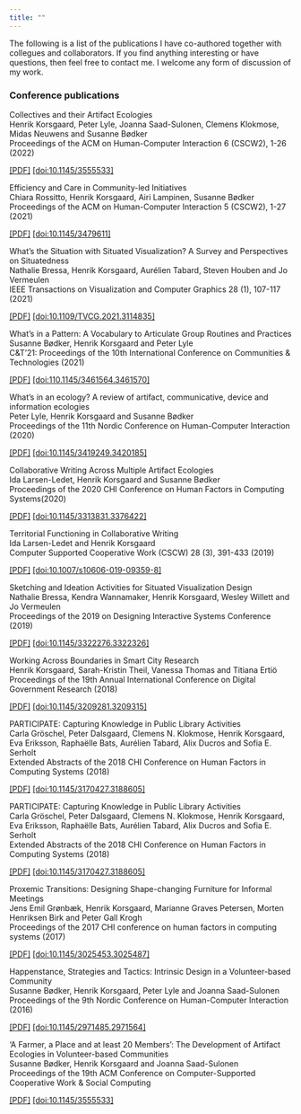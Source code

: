 ```yaml
---
title: ""
---
```


The following is a list of the publications I have co-authored together with collegues and collaborators. If you find anything interesting or have questions, then feel free to contact me. I welcome any form of discussion of my work.

### Conference publications
<div class="pub">
<i class="bi bi-trophy"></i><div class="pub-title">Collectives and their Artifact Ecologies</div>
<author>Henrik Korsgaard, Peter Lyle, Joanna Saad-Sulonen, Clemens Klokmose, Midas Neuwens and Susanne Bødker</author>
<div class="published-at">Proceedings of the ACM on Human-Computer Interaction 6 (CSCW2), 1-26 (2022)</div>
<a href="/pdfs/collective-artifact-ecologies.pdf" target="new">[PDF]</a> 
<a href="https://dl.acm.org/doi/abs/10.1145/3555533" target="new">[doi:10.1145/3555533]</a>
</div>

<div class="pub">
<div class="pub-title">Efficiency and Care in Community-led Initiatives</div> 
<author>Chiara Rossitto, Henrik Korsgaard, Airi Lampinen, Susanne Bødker</author>
<div class="published-at">Proceedings of the ACM on Human-Computer Interaction 5 (CSCW2), 1-27 (2021)</div>
<a href="/pdfs/efficiency-care-community.pdf" target="new">[PDF]</a> 
<a href="https://dl.acm.org/doi/abs/10.1145/3479611" target="new">[doi:10.1145/3479611]</a>
</div>

<div class="pub">
<div class="pub-title">What's the Situation with Situated Visualization? A Survey and Perspectives on Situatedness</div> 
<author>Nathalie Bressa, Henrik Korsgaard, Aurélien Tabard, Steven Houben and Jo Vermeulen</author>
<div class="published-at">IEEE Transactions on Visualization and Computer Graphics 28 (1), 107-117 (2021)</div>
<a href="https://hal.archives-ouvertes.fr/hal-03319648/file/BressaKorsgaardTabardHoubenVermeulen_situatedvis-vis2021.pdf" target="new">[PDF]</a> 
<a href="https://ieeexplore.ieee.org/abstract/document/9552238" target="new">[doi:10.1109/TVCG.2021.3114835]</a>
</div>

<div class="pub">
<div class="pub-title">What’s in a Pattern: A Vocabulary to Articulate Group Routines and Practices</div> 
<author>Susanne Bødker, Henrik Korsgaard and Peter Lyle</author>
<div class="published-at">C&T'21: Proceedings of the 10th International Conference on Communities & Technologies (2021)</div>
<a href="/pdfs/what-is-in-a-pattern.pdf" target="new">[PDF]</a> 
<a href="https://dl.acm.org/doi/abs/10.1145/3461564.3461570" target="new">[doi:110.1145/3461564.3461570]</a>
</div>

<div class="pub">
<div class="pub-title">What’s in an ecology? A review of artifact, communicative, device and information ecologies</div> 
<author>Peter Lyle, Henrik Korsgaard and Susanne Bødker</author>
<div class="published-at">Proceedings of the 11th Nordic Conference on Human-Computer Interaction (2020)</div>
<a href="/pdfs/artifact-ecology-survey.pdf" target="new">[PDF]</a> 
<a href="https://dl.acm.org/doi/abs/10.1145/3419249.3420185" target="new">[doi:10.1145/3419249.3420185]</a>
</div>

<div class="pub">
<div class="pub-title">Collaborative Writing Across Multiple Artifact Ecologies</div> 
<author>Ida Larsen-Ledet, Henrik Korsgaard and Susanne Bødker</author>
<div class="published-at">Proceedings of the 2020 CHI Conference on Human Factors in Computing Systems(2020)</div>
<a href="/pdfs/collaborative-writing-artifact-ecologies.pdf" target="new">[PDF]</a> 
<a href="https://dl.acm.org/doi/abs/10.1145/3313831.3376422" target="new">[doi:10.1145/3313831.3376422]</a>
</div>

<div class="pub">
<div class="pub-title">Territorial Functioning in Collaborative Writing</div> 
<author>Ida Larsen-Ledet and Henrik Korsgaard</author>
<div class="published-at">Computer Supported Cooperative Work (CSCW) 28 (3), 391-433 (2019)</div>
<a href="/pdfs/territorial-functioning-in-collaborative-writing.pdf" target="new">[PDF]</a> 
<a href="https://link.springer.com/article/10.1007/s10606-019-09359-8" target="new">[doi:10.1007/s10606-019-09359-8]</a>
</div>

<div class="pub">
<div class="pub-title">Sketching and Ideation Activities for Situated Visualization Design</div> 
<author>Nathalie Bressa, Kendra Wannamaker, Henrik Korsgaard, Wesley Willett and Jo Vermeulen</author>
<div class="published-at">Proceedings of the 2019 on Designing Interactive Systems Conference (2019)</div>
<a href="/pdfs/sketching-ideation-situated-visualisation.pdf" target="new">[PDF]</a> 
<a href="https://dl.acm.org/doi/abs/10.1145/3322276.3322326" target="new">[doi:10.1145/3322276.3322326]</a>
</div>

<div class="pub">
<div class="pub-title">Working Across Boundaries in Smart City Research</div> 
<author>Henrik Korsgaard, Sarah-Kristin Theil, Vanessa Thomas and Titiana Ertiö</author>
<div class="published-at">Proceedings of the 19th Annual International Conference on Digital Government Research (2018)</div>
<a href="/pdfs/working-across-boundaries-smart-city.pdf" target="new">[PDF]</a> 
<a href="https://dl.acm.org/doi/abs/10.1145/3209281.3209315" target="new">[doi:10.1145/3209281.3209315]</a>
</div>

<div class="pub">
<div class="pub-title">PARTICIPATE: Capturing Knowledge in Public Library Activities</div> 
<author>Carla Gröschel, Peter Dalsgaard, Clemens N. Klokmose, Henrik Korsgaard, Eva Eriksson, Raphaëlle Bats, Aurélien Tabard, Alix Ducros and Sofia E. Serholt</author>
<div class="published-at">Extended Abstracts of the 2018 CHI Conference on Human Factors in Computing Systems (2018)</div>
<a href="/pdfs/Participate2018.pdf" target="new">[PDF]</a> 
<a href="https://dl.acm.org/doi/abs/10.1145/3170427.3188605" target="new">[doi:10.1145/3170427.3188605]</a>
</div>

<div class="pub">
<div class="pub-title">PARTICIPATE: Capturing Knowledge in Public Library Activities</div> 
<author>Carla Gröschel, Peter Dalsgaard, Clemens N. Klokmose, Henrik Korsgaard, Eva Eriksson, Raphaëlle Bats, Aurélien Tabard, Alix Ducros and Sofia E. Serholt</author>
<div class="published-at">Extended Abstracts of the 2018 CHI Conference on Human Factors in Computing Systems (2018)</div>
<a href="/pdfs/Participate2018.pdf" target="new">[PDF]</a> 
<a href="https://dl.acm.org/doi/abs/10.1145/3170427.3188605" target="new">[doi:10.1145/3170427.3188605]</a>
</div>

<div class="pub">
<div class="pub-title">Proxemic Transitions: Designing Shape-changing Furniture for Informal Meetings</div> 
<author>Jens Emil Grønbæk, Henrik Korsgaard, Marianne Graves Petersen, Morten Henriksen Birk and Peter Gall Krogh</author>
<div class="published-at">Proceedings of the 2017 CHI conference on human factors in computing systems (2017)</div>
<a href="/pdfs/proxemic-transitions.pdf" target="new">[PDF]</a> 
<a href="https://dl.acm.org/doi/abs/10.1145/3025453.3025487" target="new">[doi:10.1145/3025453.3025487]</a>
</div>

<div class="pub">
<div class="pub-title">Happenstance, Strategies and Tactics: Intrinsic Design in a Volunteer-based Community</div> 
<author>Susanne Bødker, Henrik Korsgaard, Peter Lyle and Joanna Saad-Sulonen</author>
<div class="published-at">Proceedings of the 9th Nordic Conference on Human-Computer Interaction (2016)</div>
<a href="/pdfs/happenstance-strategies-tactics.pdf" target="new">[PDF]</a> 
<a href="https://dl.acm.org/doi/abs/10.1145/2971485.2971564" target="new">[doi:10.1145/2971485.2971564]</a>
</div>

<div class="pub">
<i class="bi bi-award"></i><div class="pub-title">'A Farmer, a Place and at least 20 Members': The Development of Artifact Ecologies in Volunteer-based Communities</div>
<author>Susanne Bødker, Henrik Korsgaard and Joanna Saad-Sulonen</author>
<div class="published-at">Proceedings of the 19th ACM Conference on Computer-Supported Cooperative Work & Social Computing</div>
<a href="/pdfs/development-community-artifact-ecologies.pdf" target="new">[PDF]</a> 
<a href="https://dl.acm.org/doi/abs/10.1145/3555533" target="new">[doi:10.1145/3555533]</a>
</div>







